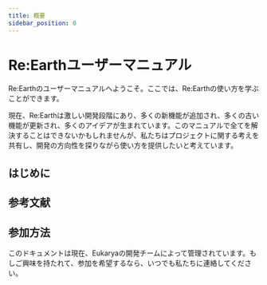 ```yaml
---
title: 概要
sidebar_position: 0
---
```


# Re:Earthユーザーマニュアル

Re:Earthのユーザーマニュアルへようこそ。ここでは、Re:Earthの使い方を学ぶことができます。

現在、Re:Earthは激しい開発段階にあり、多くの新機能が追加され、多くの古い機能が更新され、多くのアイデアが生まれています。このマニュアルで全てを解決することはできないかもしれませんが、私たちはプロジェクトに関する考えを共有し、開発の方向性を探りながら使い方を提供したいと考えています。

## はじめに

<div class="margin-vert--lg">
  <Grid>
    <SimpleCard title="環境設定" link="/user-manual/getting-started/environment_ setting"/>
    <SimpleCard title="最初のプロジェクトの作成" link="/user-manual/project-and-workspace/project/create-a-new-project"/>
    <SimpleCard title="Re:EarthのUIを理解する" link="/user-manual/getting-started/understanding-reearth-ui/overview"/>
  </Grid>
</div>


## 参考文献

<div class="margin-vert--lg">
  <Grid>
    <Card title="プロジェクト" link="/user-manual/project-and-workspace/project/overview" image="/img/user-manual/project.png"/>
    <Card title="ワークスペース" link="/user-manual/project-and-workspace/workspace/overview" image="/img/user-manual/workspace.png"/>
    <Card title="シーン" link="/user-manual/project-and-workspace/scene/overview" image="/img/user-manual/scene.png"/>
    <Card title="ウィジェット" link="/user-manual/Widget & Align system/Idea of widget/" image="/img/user-manual/widget.png"/>
    <Card title="インフォボックス" link="/user-manual/infobox/overview" image="/img/user-manual/infobox.png"/>
    <Card title="アセット" link="/user-manual/Asset/Idea of assets/" image="/img/user-manual/asset.png"/>
    <Card title="公開" link="/user-manual/publication/Subdomains and Custom domains/" image="/img/user-manual/publication.png"/>
    <Card title="3Dデータ" link="/user-manual/project-and-workspace/layers/reearth-layers/3D Model/" image="/img/user-manual/3d-data.png"/>
  </Grid>
</div>

## 参加方法

このドキュメントは現在、Eukaryaの開発チームによって管理されています。もしご興味を持たれて、参加を希望するなら、いつでも私たちに連絡してください。


